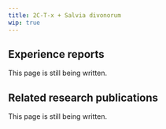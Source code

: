---
title: 2C-T-x + Salvia divonorum
wip: true
---

## Experience reports

This page is still being written.

## Related research publications

This page is still being written.


